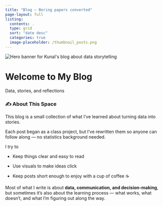 ```yaml
---
title: "Blog – Boring papers converted"
page-layout: full
listing:
  contents: .
  type: grid
  sort: "date desc"
  categories: true
  image-placeholder: /thumbnail_posts.png
---
```


```{=html}
<div class="hero">
  <div class="hero-media">
    <img src="thumbnail_posts.png"
         alt="Hero banner for Kunal's blog about data storytelling"
         class="hero-img" />
  </div>
  <div class="hero-copy">
    <h1 class="hero-title">Welcome to My Blog</h1>
    <p class="hero-tagline">
      Data, stories, and reflections
    </p>
  </div>
</div>
```

### ✍️ About This Space

This blog is a small collection of what I’ve learned about turning data into stories.

Each post began as a class project, but I’ve rewritten them so anyone can follow along — no statistics background needed.

I try to

-   Keep things clear and easy to read

-   Use visuals to make ideas click

-   Keep posts short enough to enjoy with a cup of coffee ☕

Most of what I write is about **data, communication, and decision-making**, but sometimes it’s also about the learning process — what works, what doesn’t, and what I’m figuring out along the way.
